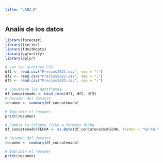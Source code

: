 ---
title: "LAB2_R"
---

## Analis de los datos

```{r echo=FALSE}
library(forecast)
library(tseries)
library(fUnitRoots)
library(ggfortify)
library(dplyr)
```

```{r}
# Lee los archivos CSV
df1 <- read.csv("Precios2021.csv", sep = ";")
df2 <- read.csv("Precios2022.csv", sep = ";")
df3 <- read.csv("Precios2023.csv", sep = ";")

# Concatena los dataframes
df_concatenado <- bind_rows(df1, df2, df3)
# Resumen del dataset
resumen <- summary(df_concatenado)

# Imprimir el resumen
print(resumen)
```

```{r}
# Cambia la columna FECHA a formato fecha
df_concatenado$FECHA <- as.Date(df_concatenado$FECHA, format = "%d-%b-%y")


```

```{r}
# Resumen del dataset
resumen <- summary(df_concatenado)

# Imprimir el resumen
print(resumen)
```
